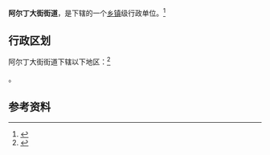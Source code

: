 {{中国乡级行政区|15/02/03/006/000}}

'''阿尔丁大街街道'''，是{{PRC admin/fullname|15/02/03/006/000|3}}下辖的一个[[乡镇|乡镇]]级行政单位。<ref>{{PRC admin/ref sgc|{{PRC admin/parent|15/02/03/006/000}}}}</ref>

== 行政区划 ==

阿尔丁大街街道下辖以下地区：<ref>{{PRC admin/ref sgc|15/02/03/006/000}}</ref>

{{PRC admin/children|15/02/03/006/000}}。

== 参考资料 ==

{{reflist}}

{{行政区划小作品}}
{{PRC admin/navcat|15/02/03/006/000}}